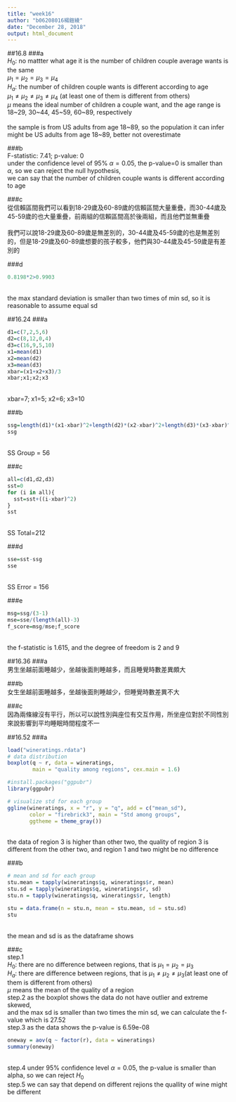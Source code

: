 ```yaml
---
title: "week16"
author: "b06208016楊鎧綾"
date: "December 28, 2018"
output: html_document
---
```


##16.8
###a
<br/>$H_0:$ no mattter what age it is the number of children couple average wants is the same
<br/>$\mu_1=\mu_2=\mu_3=\mu_4$
<br/>$H_a:$ the number of children couple wants is different according to age
<br/>$\mu_1\neq\mu_2\neq\mu_3\neq\mu_4$ (at least one of them is different from others)
<br/>$\mu$ means the ideal number of children a couple want, and the age range is  18~29, 30~44, 45~59, 60~89, respectively<br/>
<br/>the sample is from US adults from age 18~89, so the population it can infer might be US adults from age 18~89, better not overestimate

###b
<br/> F-statistic: 7.41; p-value: 0
<br/>under the confidence level of 95% $\alpha=0.05$, the p-value=0 is smaller than $\alpha$, so we can reject the null hypothesis, <br/>we can say that the number of children couple wants is different according to age

###c
<br/>從信賴區間我們可以看到18-29歲及60-89歲的信賴區間大量重疊，而30-44歲及45-59歲的也大量重疊，前兩組的信賴區間高於後兩組，而且他們並無重疊<br/><br/>我們可以說18-29歲及60-89歲是無差別的，30-44歲及45-59歲的也是無差別的，但是18-29歲及60-89歲想要的孩子較多，他們與30-44歲及45-59歲是有差別的

###d
```r
0.8198*2>0.9903
```
<br/>the max standard deviation is smaller than two times of min sd, so it is reasonable to assume equal sd

##16.24
###a
```r
d1=c(7,2,5,6)
d2=c(8,12,0,4)
d3=c(16,9,5,10)
x1=mean(d1)
x2=mean(d2)
x3=mean(d3)
xbar=(x1+x2+x3)/3
xbar;x1;x2;x3
```
<br/>xbar=7; x1=5; x2=6; x3=10

###b
```r
ssg=length(d1)*(x1-xbar)^2+length(d2)*(x2-xbar)^2+length(d3)*(x3-xbar)^2
ssg
```
<br/> SS Group = 56 

###c
```r
all=c(d1,d2,d3)
sst=0
for (i in all){
  sst=sst+((i-xbar)^2)
}
sst
```
<br/> SS Total=212

###d
```r
sse=sst-ssg
sse
```
<br/>SS Error = 156

###e
```r
msg=ssg/(3-1)
mse=sse/(length(all)-3)
f_score=msg/mse;f_score
```
<br/>the f-statistic is 1.615, and the degree of freedom is 2 and 9

##16.36
###a
<br/>男生坐越前面睡越少，坐越後面則睡越多，而且睡覺時數差異頗大

###b
<br/>女生坐越前面睡越多，坐越後面則睡越少，但睡覺時數差異不大

###c
<br/>因為兩條線沒有平行，所以可以說性別與座位有交互作用，所坐座位對於不同性別來說影響到平均睡眠時間程度不一

##16.52
###a
```r
load("wineratings.rdata")
# data distribution
boxplot(q ~ r, data = wineratings, 
        main = "quality among regions", cex.main = 1.6)

#install.packages("ggpubr")
library(ggpubr)

# visualize std for each group
ggline(wineratings, x = "r", y = "q", add = c("mean_sd"), 
       color = "firebrick3", main = "Std among groups",
       ggtheme = theme_gray())
```
<br/>the data of region 3 is higher than other two, the quality of region 3 is different from the other two, and region 1 and two might be no difference

###b
```r
# mean and sd for each group
stu.mean = tapply(wineratings$q, wineratings$r, mean)
stu.sd = tapply(wineratings$q, wineratings$r, sd)
stu.n = tapply(wineratings$q, wineratings$r, length)

stu = data.frame(n = stu.n, mean = stu.mean, sd = stu.sd)
stu
```
<br/>the mean and sd is as the dataframe shows

###c
<br/>step.1 
<br/>$H_0:$ there are no difference between regions, that is $\mu_1 = \mu_2 = \mu_3$
<br/>$H_a:$ there are difference between regions, that is $\mu_1 \neq \mu_2 \neq \mu_3$(at least one of them is different from others)
<br/>$\mu$ means the mean of the quality of a region 
<br/>step.2 as the boxplot shows the data do not have outlier and extreme skewed, <br/>and the max sd is smaller than two times the min sd, we can calculate the f-value which is 27.52
<br/>step.3 as the data shows the p-value is 6.59e-08
```r
oneway = aov(q ~ factor(r), data = wineratings)
summary(oneway)
```
<br/>step.4 under 95% confidence level $\alpha=0.05$, the p-value is smaller than alpha, so we can reject $H_0$
<br/>step.5 we can say that depend on different rejions the quallity of wine might be different






